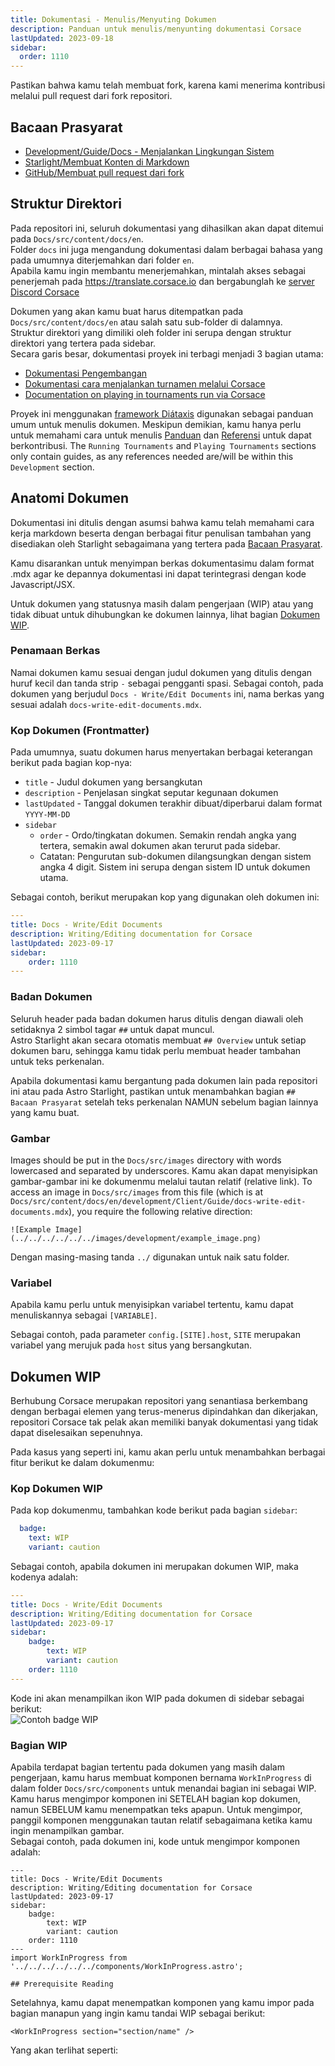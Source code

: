 ```yaml
---
title: Dokumentasi - Menulis/Menyuting Dokumen
description: Panduan untuk menulis/menyunting dokumentasi Corsace
lastUpdated: 2023-09-18
sidebar:
  order: 1110
---
```



Pastikan bahwa kamu telah membuat fork, karena kami menerima kontribusi melalui pull request dari fork repositori.

## Bacaan Prasyarat

* [Development/Guide/Docs - Menjalankan Lingkungan Sistem](../docs-running-environment)
* [Starlight/Membuat Konten di Markdown](https://starlight.astro.build/guides/authoring-content/)
* [GitHub/Membuat pull request dari fork](https://docs.github.com/en/pull-requests/collaborating-with-pull-requests/proposing-changes-to-your-work-with-pull-requests/creating-a-pull-request-from-a-fork)

## Struktur Direktori

Pada repositori ini, seluruh dokumentasi yang dihasilkan akan dapat ditemui pada `Docs/src/content/docs/en`.\
Folder `docs` ini juga mengandung dokumentasi dalam berbagai bahasa yang pada umumnya diterjemahkan dari folder `en`.\
Apabila kamu ingin membantu menerjemahkan, mintalah akses sebagai penerjemah pada https://translate.corsace.io dan bergabunglah ke [server Discord Corsace](https://discord.gg/Z6vEMsr)

Dokumen yang akan kamu buat harus ditempatkan pada `Docs/src/content/docs/en` atau salah satu sub-folder di dalamnya.\
Struktur direktori yang dimiliki oleh folder ini serupa dengan struktur direktori yang tertera pada sidebar.\
Secara garis besar, dokumentasi proyek ini terbagi menjadi 3 bagian utama:

* [Dokumentasi Pengembangan](development)
* [Dokumentasi cara menjalankan turnamen melalui Corsace](tournaments)
* [Documentation on playing in tournaments run via Corsace](../../../../tournament_play)

Proyek ini menggunakan [framework Diátaxis](https://diataxis.fr/) digunakan sebagai panduan umum untuk menulis dokumen. Meskipun demikian, kamu hanya perlu untuk memahami cara untuk menulis [Panduan](https://diataxis.fr/how-to-guides/) dan [Referensi](https://diataxis.fr/reference/) untuk dapat berkontribusi. The `Running Tournaments` and `Playing Tournaments` sections only contain guides, as any references needed are/will be within this `Development` section.

## Anatomi Dokumen

Dokumentasi ini ditulis dengan asumsi bahwa kamu telah memahami cara kerja markdown beserta dengan berbagai fitur penulisan tambahan yang disediakan oleh Starlight sebagaimana yang tertera pada [Bacaan Prasyarat](#pre-requisite-reading).

Kamu disarankan untuk menyimpan berkas dokumentasimu dalam format .mdx agar ke depannya dokumentasi ini dapat terintegrasi dengan kode Javascript/JSX.

Untuk dokumen yang statusnya masih dalam pengerjaan (WIP) atau yang tidak dibuat untuk dihubungkan ke dokumen lainnya, lihat bagian [Dokumen WIP](#work-in-progress-documents).

### Penamaan Berkas

Namai dokumen kamu sesuai dengan judul dokumen yang ditulis dengan huruf kecil dan tanda strip `-` sebagai pengganti spasi.
Sebagai contoh, pada dokumen yang berjudul `Docs - Write/Edit Documents` ini, nama berkas yang sesuai adalah `docs-write-edit-documents.mdx`.

### Kop Dokumen (Frontmatter)

Pada umumnya, suatu dokumen harus menyertakan berbagai keterangan berikut pada bagian kop-nya:

* `title` - Judul dokumen yang bersangkutan
* `description` - Penjelasan singkat seputar kegunaan dokumen
* `lastUpdated` - Tanggal dokumen terakhir dibuat/diperbarui dalam format `YYYY-MM-DD`
* `sidebar`
  * `order` - Ordo/tingkatan dokumen. Semakin rendah angka yang tertera, semakin awal dokumen akan terurut pada sidebar.
  * Catatan: Pengurutan sub-dokumen dilangsungkan dengan sistem angka 4 digit. Sistem ini serupa dengan sistem ID untuk dokumen utama.

Sebagai contoh, berikut merupakan kop yang digunakan oleh dokumen ini:

```yml
---
title: Docs - Write/Edit Documents
description: Writing/Editing documentation for Corsace
lastUpdated: 2023-09-17
sidebar:
    order: 1110
---
```

### Badan Dokumen

Seluruh header pada badan dokumen harus ditulis dengan diawali oleh setidaknya 2 simbol tagar `##` untuk dapat muncul.\
Astro Starlight akan secara otomatis membuat `## Overview` untuk setiap dokumen baru, sehingga kamu tidak perlu membuat header tambahan untuk teks perkenalan.

Apabila dokumentasi kamu bergantung pada dokumen lain pada repositori ini atau pada Astro Starlight, pastikan untuk menambahkan bagian `## Bacaan Prasyarat` setelah teks perkenalan NAMUN sebelum bagian lainnya yang kamu buat.

### Gambar

Images should be put in the `Docs/src/images` directory with words lowercased and separated by underscores. Kamu akan dapat menyisipkan gambar-gambar ini ke dokumenmu melalui tautan relatif (relative link).
To access an image in `Docs/src/images` from this file (which is at `Docs/src/content/docs/en/development/Client/Guide/docs-write-edit-documents.mdx`), you require the following relative direction:

```mdx
![Example Image](../../../../../../images/development/example_image.png)
```

Dengan masing-masing tanda `../` digunakan untuk naik satu folder.

### Variabel

Apabila kamu perlu untuk menyisipkan variabel tertentu, kamu dapat menuliskannya sebagai `[VARIABLE]`.

Sebagai contoh, pada parameter `config.[SITE].host`, `SITE` merupakan variabel yang merujuk pada `host` situs yang bersangkutan.

## Dokumen WIP

Berhubung Corsace merupakan repositori yang senantiasa berkembang dengan berbagai elemen yang terus-menerus dipindahkan dan dikerjakan, repositori Corsace tak pelak akan memiliki banyak dokumentasi yang tidak dapat diselesaikan sepenuhnya.

Pada kasus yang seperti ini, kamu akan perlu untuk menambahkan berbagai fitur berikut ke dalam dokumenmu:

### Kop Dokumen WIP

Pada kop dokumenmu, tambahkan kode berikut pada bagian `sidebar`:

```yml
  badge:
    text: WIP
    variant: caution
```

Sebagai contoh, apabila dokumen ini merupakan dokumen WIP, maka kodenya adalah:

```yml
---
title: Docs - Write/Edit Documents
description: Writing/Editing documentation for Corsace
lastUpdated: 2023-09-17
sidebar:
    badge:
        text: WIP
        variant: caution
    order: 1110
---
```

Kode ini akan menampilkan ikon WIP pada dokumen di sidebar sebagai berikut:\
![Contoh badge WIP](../../../../../../images/development/wip_example.png)

### Bagian WIP

Apabila terdapat bagian tertentu pada dokumen yang masih dalam pengerjaan, kamu harus membuat komponen bernama `WorkInProgress` di dalam folder `Docs/src/components` untuk menandai bagian ini sebagai WIP.\
Kamu harus mengimpor komponen ini SETELAH bagian kop dokumen, namun SEBELUM kamu menempatkan teks apapun. Untuk mengimpor, panggil komponen menggunakan tautan relatif sebagaimana ketika kamu ingin menampilkan gambar.\
Sebagai contoh, pada dokumen ini, kode untuk mengimpor komponen adalah:

```mdx
---
title: Docs - Write/Edit Documents
description: Writing/Editing documentation for Corsace
lastUpdated: 2023-09-17
sidebar:
    badge:
        text: WIP
        variant: caution
    order: 1110
---
import WorkInProgress from '../../../../../../components/WorkInProgress.astro';

## Prerequisite Reading
```

Setelahnya, kamu dapat menempatkan komponen yang kamu impor pada bagian manapun yang ingin kamu tandai WIP sebagai berikut:

```mdx
<WorkInProgress section="section/name" />
```

Yang akan terlihat seperti:

<WorkInProgress section="section/name" />
